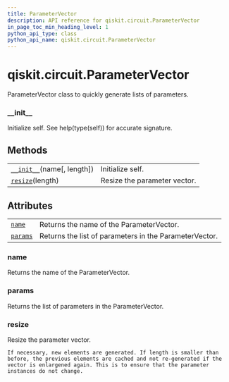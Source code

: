 ```yaml
---
title: ParameterVector
description: API reference for qiskit.circuit.ParameterVector
in_page_toc_min_heading_level: 1
python_api_type: class
python_api_name: qiskit.circuit.ParameterVector
---
```


<span id="qiskit-circuit-parametervector" />

# qiskit.circuit.ParameterVector

<Class id="qiskit.circuit.ParameterVector" isDedicatedPage={true} github="https://github.com/qiskit/qiskit/tree/stable/0.16/qiskit/circuit/parametervector.py" signature="ParameterVector(name, length=0)" modifiers="class">
  ParameterVector class to quickly generate lists of parameters.

  ### \_\_init\_\_

  <Function id="qiskit.circuit.ParameterVector.__init__" signature="__init__(name, length=0)">
    Initialize self. See help(type(self)) for accurate signature.
  </Function>

  ## Methods

  |                                                                                                                   |                              |
  | ----------------------------------------------------------------------------------------------------------------- | ---------------------------- |
  | [`__init__`](#qiskit.circuit.ParameterVector.__init__ "qiskit.circuit.ParameterVector.__init__")(name\[, length]) | Initialize self.             |
  | [`resize`](#qiskit.circuit.ParameterVector.resize "qiskit.circuit.ParameterVector.resize")(length)                | Resize the parameter vector. |

  ## Attributes

  |                                                                                            |                                                        |
  | ------------------------------------------------------------------------------------------ | ------------------------------------------------------ |
  | [`name`](#qiskit.circuit.ParameterVector.name "qiskit.circuit.ParameterVector.name")       | Returns the name of the ParameterVector.               |
  | [`params`](#qiskit.circuit.ParameterVector.params "qiskit.circuit.ParameterVector.params") | Returns the list of parameters in the ParameterVector. |

  ### name

  <Attribute id="qiskit.circuit.ParameterVector.name">
    Returns the name of the ParameterVector.
  </Attribute>

  ### params

  <Attribute id="qiskit.circuit.ParameterVector.params">
    Returns the list of parameters in the ParameterVector.
  </Attribute>

  ### resize

  <Function id="qiskit.circuit.ParameterVector.resize" signature="resize(length)">
    Resize the parameter vector.

    If necessary, new elements are generated. If length is smaller than before, the previous elements are cached and not re-generated if the vector is enlargened again. This is to ensure that the parameter instances do not change.
  </Function>
</Class>

